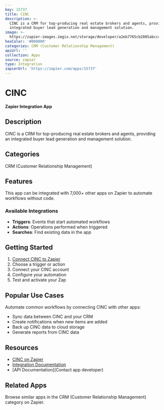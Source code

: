 ```yaml
---
key: 15737
title: CINC
description: >-
  CINC is a CRM for top-producing real estate brokers and agents, providing an
  integrated buyer lead generation and management solution.
image: >-
  https://zapier-images.imgix.net/storage/developer/a2eb7765cb2085abcc4dc59d193bd0e4_2.png?auto=format%2Ccompress&ixlib=python-3.0.0&q=50
hexColor: '#000000'
categories: CRM (Customer Relationship Management)
apiUrl: ''
collection: Apps
source: zapier
type: Integration
zapierUrl: 'https://zapier.com/apps/15737'
---
```

# CINC

**Zapier Integration App**

## Description

CINC is a CRM for top-producing real estate brokers and agents, providing an integrated buyer lead generation and management solution.

## Categories

CRM (Customer Relationship Management)

## Features

This app can be integrated with 7,000+ other apps on Zapier to automate workflows without code.

### Available Integrations

- **Triggers**: Events that start automated workflows
- **Actions**: Operations performed when triggered
- **Searches**: Find existing data in the app

## Getting Started

1. [Connect CINC to Zapier](https://zapier.com/apps/15737)
2. Choose a trigger or action
3. Connect your CINC account
4. Configure your automation
5. Test and activate your Zap

## Popular Use Cases

Automate common workflows by connecting CINC with other apps:

- Sync data between CINC and your CRM
- Create notifications when new items are added
- Back up CINC data to cloud storage
- Generate reports from CINC data

## Resources

- [CINC on Zapier](https://zapier.com/apps/15737)
- [Integration Documentation](https://zapier.com/apps/15737/integrations)
- [API Documentation](Contact app developer)

## Related Apps

Browse similar apps in the CRM (Customer Relationship Management) category on Zapier.
